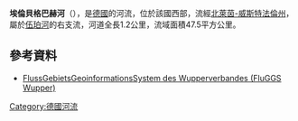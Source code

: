 {{Coord|51|15|19|N|7|15|25|E|display=title}}

'''埃倫貝格巴赫河'''（{{lang-de|Ehrenberger Bach}}），是[[德國|德國]]的河流，位於該國西部，流經[[北萊茵-威斯特法倫州|北萊茵-威斯特法倫州]]，屬於[[伍珀河|伍珀河]]的右支流，河道全長1.2公里，流域面積47.5平方公里。

==參考資料==
* [http://fluggs.wupperverband.de/ FlussGebietsGeoinformationsSystem des Wupperverbandes (FluGGS Wupper)]{{Wayback|url=http://fluggs.wupperverband.de/ |date=20160303182641 }}

{{Germany-geo-stub}}
[[Category:德國河流|Category:德國河流]]